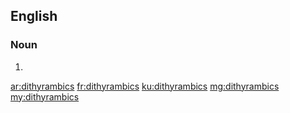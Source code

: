 ==English==

===Noun===
{{head|en|noun plural form}}

# {{plural of|dithyrambic|lang=en}}

[[ar:dithyrambics]]
[[fr:dithyrambics]]
[[ku:dithyrambics]]
[[mg:dithyrambics]]
[[my:dithyrambics]]